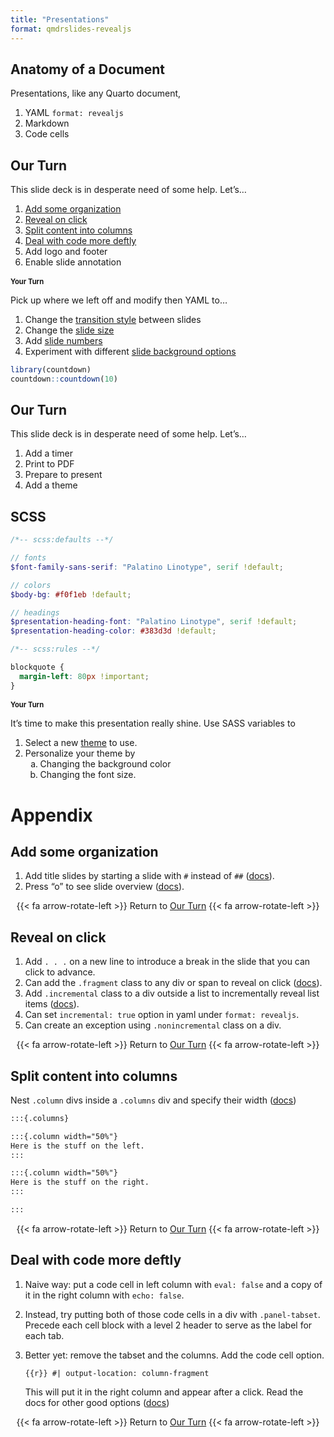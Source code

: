 ```yaml
---
title: "Presentations"
format: qmdrslides-revealjs
---
```


## Anatomy of a Document

Presentations, like any Quarto document, 

1. YAML [`format: revealjs`]{.fragment}
2. Markdown
3. Code cells


## Our Turn {#toc .our-turn}

This slide deck is in desperate need of some help. Let's...

1. [Add some organization](#org)
2. [Reveal on click](#click)
3. [Split content into columns](#cols)
4. [Deal with code more deftly](#code)
5. Add logo and footer
6. Enable slide annotation

## Your Turn {.your-turn style="font-size: .8em"}

Pick up where we left off and modify then YAML to...

1. Change the [transition style](https://quarto.org/docs/presentations/revealjs/advanced.html#slide-transitions) between slides
2. Change the [slide size](https://quarto.org/docs/presentations/revealjs/advanced.html#presentation-size)
3. Add [slide numbers](https://quarto.org/docs/presentations/revealjs/presenting.html#slide-numbers)
4. Experiment with different [slide background options](https://quarto.org/docs/presentations/revealjs/#slide-backgrounds)

```r
library(countdown)
countdown::countdown(10)
```



## Our Turn {.our-turn}

This slide deck is in desperate need of some help. Let's...

1. Add a timer
2. Print to PDF
3. Prepare to present
4. Add a theme

## SCSS

```scss {code-line-numbers="1|3-4|6-7|9-11|13-16"}
/*-- scss:defaults --*/

// fonts
$font-family-sans-serif: "Palatino Linotype", serif !default;

// colors
$body-bg: #f0f1eb !default;

// headings
$presentation-heading-font: "Palatino Linotype", serif !default;
$presentation-heading-color: #383d3d !default;

/*-- scss:rules --*/

blockquote {
  margin-left: 80px !important;
}
```

## Your Turn {.your-turn style="font-size: .8em"}

It's time to make this presentation really shine. Use SASS variables to

1. Select a new [theme](https://quarto.org/docs/presentations/revealjs/themes.html#using-themes) to use.
2. Personalize your theme by
   a. Changing the background color
   b. Changing the font size.

# Appendix

## Add some organization {#org}

1. Add title slides by starting a slide with `#` instead of `##` ([docs](https://quarto.org/docs/presentations/#creating-slides)).
2. Press "o" to see slide overview ([docs](https://quarto.org/docs/presentations/revealjs/presenting.html#overview-mode)).

:::{style="text-align: center"}
{{< fa arrow-rotate-left >}} Return to [Our Turn](#toc) {{< fa arrow-rotate-left >}}
:::

## Reveal on click {#click}

1. Add `. . .` on a new line to introduce a break in the slide that you can click to advance.
2. Can add the `.fragment` class to any div or span to reveal on click ([docs](https://quarto.org/docs/presentations/revealjs/advanced.html#fragments)).
3. Add `.incremental` class to a div outside a list to incrementally reveal list items ([docs](https://quarto.org/docs/presentations/revealjs/#incremental-lists)).
4. Can set `incremental: true` option in yaml under `format: revealjs`.
5. Can create an exception using `.nonincremental` class on a div.

:::{style="text-align: center"}
{{< fa arrow-rotate-left >}} Return to [Our Turn](#toc) {{< fa arrow-rotate-left >}}
:::

## Split content into columns {#cols}

Nest `.column` divs inside a `.columns` div and specify their width ([docs](https://quarto.org/docs/presentations/revealjs/#multiple-columns))

   ```markdown
   :::{.columns}
   
   :::{.column width="50%"}
   Here is the stuff on the left.
   :::
   
   :::{.column width="50%"}
   Here is the stuff on the right.
   :::
   
   :::
   ```

:::{style="text-align: center"}
{{< fa arrow-rotate-left >}} Return to [Our Turn](#toc) {{< fa arrow-rotate-left >}}
:::

## Deal with code more deftly {#code .smaller}

1. Naive way: put a code cell in left column with `eval: false` and a copy of it in the right column with `echo: false`.
2. Instead, try putting both of those code cells in a div with `.panel-tabset`. Precede each cell block with a level 2 header to serve as the label for each tab.
3. Better yet: remove the tabset and the columns. Add the code cell option.

   ```{{r}}
   #| output-location: column-fragment
   ```

   This will put it in the right column and appear after a click. Read the docs for other good options ([docs](https://quarto.org/docs/presentations/revealjs/index.html#output-location))
   
:::{style="text-align: center"}
{{< fa arrow-rotate-left >}} Return to [Our Turn](#toc) {{< fa arrow-rotate-left >}}
:::


